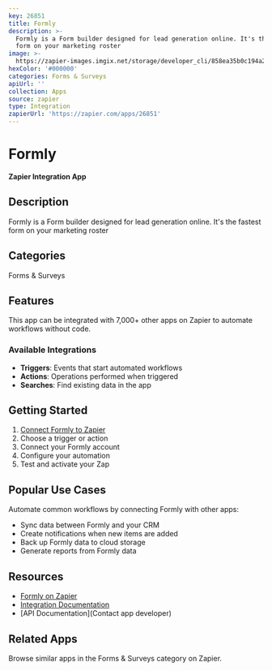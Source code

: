 ```yaml
---
key: 26851
title: Formly
description: >-
  Formly is a Form builder designed for lead generation online. It's the fastest
  form on your marketing roster
image: >-
  https://zapier-images.imgix.net/storage/developer_cli/858ea35b0c194a2797275c0d613fe6a5.png?auto=format%2Ccompress&ixlib=python-3.0.0&q=50
hexColor: '#000000'
categories: Forms & Surveys
apiUrl: ''
collection: Apps
source: zapier
type: Integration
zapierUrl: 'https://zapier.com/apps/26851'
---
```

# Formly

**Zapier Integration App**

## Description

Formly is a Form builder designed for lead generation online. It's the fastest form on your marketing roster

## Categories

Forms & Surveys

## Features

This app can be integrated with 7,000+ other apps on Zapier to automate workflows without code.

### Available Integrations

- **Triggers**: Events that start automated workflows
- **Actions**: Operations performed when triggered
- **Searches**: Find existing data in the app

## Getting Started

1. [Connect Formly to Zapier](https://zapier.com/apps/26851)
2. Choose a trigger or action
3. Connect your Formly account
4. Configure your automation
5. Test and activate your Zap

## Popular Use Cases

Automate common workflows by connecting Formly with other apps:

- Sync data between Formly and your CRM
- Create notifications when new items are added
- Back up Formly data to cloud storage
- Generate reports from Formly data

## Resources

- [Formly on Zapier](https://zapier.com/apps/26851)
- [Integration Documentation](https://zapier.com/apps/26851/integrations)
- [API Documentation](Contact app developer)

## Related Apps

Browse similar apps in the Forms & Surveys category on Zapier.
